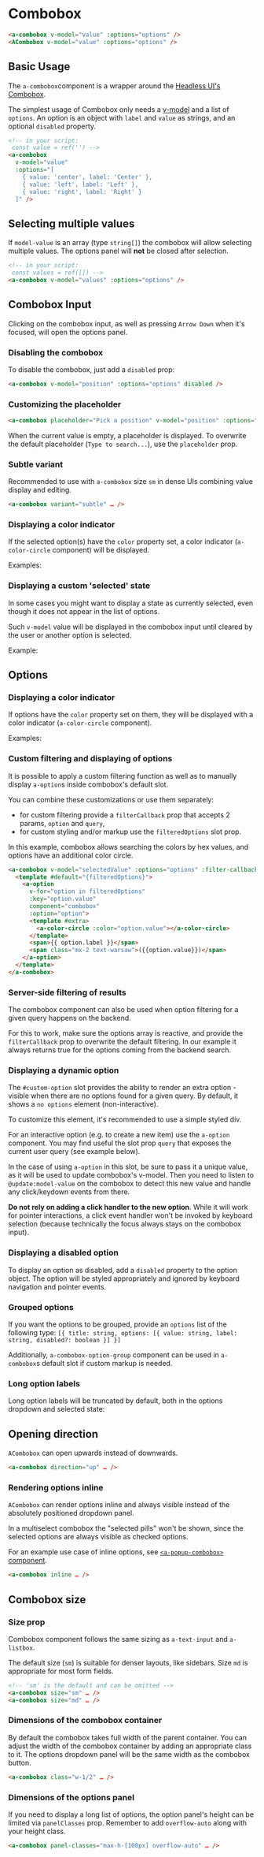 
# Combobox

```html
<a-combobox v-model="value" :options="options" />
<ACombobox v-model="value" :options="options" />
```

<ArgsTable of={ACombobox} />

## Basic Usage

The `a-combobox`component is a wrapper around the [Headless UI's Combobox](https://headlessui.dev/vue/combobox).

The simplest usage of Combobox only needs a [v-model](https://vuejs.org/guide/components/events.html#usage-with-v-model) and a list of `options`.
An option is an object with `label` and `value` as strings, and an optional `disabled` property.

```html
<!-- in your script:
 const value = ref('') -->
<a-combobox
  v-model="value"
  :options="[
    { value: 'center', label: 'Center' },
    { value: 'left', label: 'Left' },
    { value: 'right', label: 'Right' }
  ]" />
```

<Canvas>
  <Story id="components-combobox--basic" />
</Canvas>

## Selecting multiple values

If `model-value` is an array (type `string[]`) the combobox will allow
selecting multiple values. The options panel will **not** be closed after selection.

```html
<!-- in your script:
 const values = ref([]) -->
<a-combobox v-model="values" :options="options" />
```

<Canvas>
  <Story id="components-combobox--multiselect" />
</Canvas>

## Combobox Input

Clicking on the combobox input, as well as pressing `Arrow Down` when it's focused, will open the options panel.

### Disabling the combobox

To disable the combobox, just add a `disabled` prop:

```html
<a-combobox v-model="position" :options="options" disabled />
```

<Canvas>
  <Story id="components-combobox--size-sm-selected-disabled" />
</Canvas>

### Customizing the placeholder

```html
<a-combobox placeholder="Pick a position" v-model="position" :options="options" />
```

When the current value is empty, a placeholder is displayed.
To overwrite the default placeholder (`Type to search...`), use the `placeholder` prop.

<Canvas>
  <Story id="components-combobox--custom-placeholder" />
</Canvas>

### Subtle variant

Recommended to use with `a-combobox` size `sm` in dense UIs combining value display and editing.

```html
<a-combobox variant="subtle" … />
```

<Canvas columns={2}>
  <Story id="components-combobox--subtle" />
  <Story id="components-combobox--subtle-selected" />
  <Story id="components-combobox--multiselect-subtle" />
  <Story id="components-combobox--multiselect-subtle-selected" />
</Canvas>

### Displaying a color indicator

If the selected option(s) have the `color` property set, a color indicator (`a-color-circle` component) will be displayed.

Examples:

<Canvas>
  <Story id="components-combobox--options-with-color-selected" />
  <Story id="components-combobox--multiselect-options-with-color-selected" />
</Canvas>

### Displaying a custom 'selected' state

In some cases you might want to display a state as currently selected,
even though it does not appear in the list of options.

Such `v-model` value will be displayed in the combobox input until
cleared by the user or another option is selected.

Example:

<Canvas>
  <Story id="components-combobox--custom-model-value" />
  <Story id="components-combobox--multiselect-custom-model-value" />
</Canvas>

## Options

### Displaying a color indicator

If options have the `color` property set on them, they will be displayed with a color indicator (`a-color-circle` component).

Examples:

<Canvas>
  <Story id="components-combobox--options-with-color" />
  <Story id="components-combobox--multiselect-options-with-color" />
</Canvas>

### Custom filtering and displaying of options

It is possible to apply a custom filtering function
as well as to manually display `a-option`s inside combobox's default slot.

You can combine these customizations or use them separately:

- for custom filtering provide a `filterCallback` prop that accepts 2 params, `option` and `query`,
- for custom styling and/or markup use the `filteredOptions` slot prop.

In this example, combobox allows searching the colors by hex values,
and options have an additional color circle.

```html
<a-combobox v-model="selectedValue" :options="options" :filter-callback="customFilter">
  <template #default="{filteredOptions}">
    <a-option
      v-for="option in filteredOptions"
      :key="option.value"
      component="combobox"
      :option="option">
      <template #extra>
        <a-color-circle :color="option.value"></a-color-circle>
      </template>
      <span>{{ option.label }}</span>
      <span class="mx-2 text-warsaw">({{option.value}})</span>
    </a-option>
  </template>
</a-combobox>
```

<Canvas>
  <Story id="components-combobox--custom-options" />
  <Story id="components-combobox--multiselect-custom-options" />
</Canvas>

### Server-side filtering of results

The combobox component can also be used when option filtering for a given query happens on the backend.

For this to work, make sure the options array is reactive,
and provide the `filterCallback` prop to overwrite the default filtering.
In our example it always returns true for the options coming from the backend search.

<Canvas>
  <Story id="components-combobox--backend-options" />
  <Story id="components-combobox--multiselect-backend-options" />
</Canvas>

### Displaying a dynamic option

The `#custom-option` slot provides the ability to render an extra option -
visible when there are no options found for a given query.
By default, it shows a `no options` element (non-interactive).

To customize this element, it's recommended to use a simple styled div.

For an interactive option (e.g. to create a new item) use the `a-option` component.
You may find useful the slot prop `query` that exposes the current user query
(see example below).

In the case of using `a-option` in this slot, be sure to pass it a unique value,
as it will be used to update combobox's v-model.
Then you need to listen to `@update:model-value` on the combobox
to detect this new value and handle any click/keydown events from there.

**Do not rely on adding a click handler to the new option**.
While it will work for pointer interactions, a click event handler won't be invoked by keyboard selection
(because technically the focus always stays on the combobox input).

<Canvas>
  <Story id="components-combobox--dynamic-option" />
  <Story id="components-combobox--multiselect-dynamic-option" />
</Canvas>

### Displaying a disabled option

To display an option as disabled, add a `disabled` property to the option object.
The option will be styled appropriately and ignored by keyboard navigation and pointer events.

<Canvas>
  <Story id="components-combobox--disabled-option" />
  <Story id="components-combobox--multiselect-disabled-option" />
</Canvas>

### Grouped options

If you want the options to be grouped, provide an `options` list of the following type:
`[{ title: string, options: [{ value: string, label: string, disabled?: boolean }] }]`

Additionally, `a-combobox-option-group` component can be used in `a-combobox`s default slot if custom markup is needed.

<Canvas>
  <Story id="components-combobox--grouped-options" />
  <Story id="components-combobox--multiselect-grouped-options" />
</Canvas>

### Long option labels

Long option labels will be truncated by default, both in the options dropdown and selected state:

<Canvas>
  <Story id="components-combobox--long-label-options-selected" />
  <Story id="components-combobox--multiselect-long-label-options-selected-open" />
</Canvas>

## Opening direction

`ACombobox` can open upwards instead of downwards.

```html
<a-combobox direction="up" … />
```

<Canvas>
  <Story id="components-combobox--direction-up" />
  <Story id="components-combobox--multiselect-direction-up" />
</Canvas>

### Rendering options inline

`ACombobox` can render options inline and always visible instead of the absolutely positioned dropdown panel.

In a multiselect combobox the "selected pills" won't be shown, since the selected options are always visible as checked options.

For an example use case of inline options, see [`<a-popup-combobox>` component](/story/components-popup--combobox-popup).

```html
<a-combobox inline … />
```

<Canvas>
  <Story id="components-combobox--inline" />
  <Story id="components-combobox--multiselect-inline" />
</Canvas>

## Combobox size

### Size prop

Combobox component follows the same sizing as `a-text-input` and `a-listbox`.

The default size (`sm`) is suitable for denser layouts, like sidebars.
Size `md` is appropriate for most form fields.

```html
<!-- 'sm' is the default and can be omitted -->
<a-combobox size="sm" … />
<a-combobox size="md" … />
```

<Canvas columns={2}>
  <Story id="components-combobox--size-sm" />
  <Story id="components-combobox--multiselect-size-sm" />
  <Story id="components-combobox--size-md" />
  <Story id="components-combobox--multiselect-size-md" />
</Canvas>

### Dimensions of the combobox container

By default the combobox takes full width of the parent container.
You can adjust the width of the combobox container by adding an appropriate class to it.
The options dropdown panel will be the same width as the combobox button.

```html
<a-combobox class="w-1/2" … />
```

<Canvas>
  <Story id="components-combobox--half-width" />
</Canvas>

### Dimensions of the options panel

If you need to display a long list of options, the option panel's height can be limited
via `panelClasses` prop. Remember to add `overflow-auto` along with your height class.

```html
<a-combobox panel-classes="max-h-[100px] overflow-auto" … />
```

<Canvas>
  <Story id="components-combobox--panel-classes" />
</Canvas>
